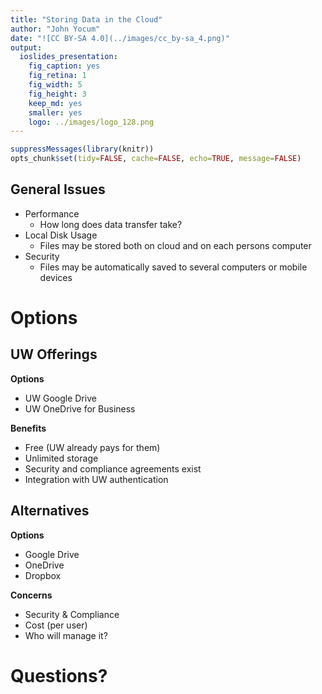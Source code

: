 ```yaml
---
title: "Storing Data in the Cloud"
author: "John Yocum"
date: "![CC BY-SA 4.0](../images/cc_by-sa_4.png)"
output:
  ioslides_presentation:
    fig_caption: yes
    fig_retina: 1
    fig_width: 5
    fig_height: 3
    keep_md: yes
    smaller: yes
    logo: ../images/logo_128.png
---
```


```r
suppressMessages(library(knitr))
opts_chunk$set(tidy=FALSE, cache=FALSE, echo=TRUE, message=FALSE)
```

## General Issues

- Performance
    - How long does data transfer take?
- Local Disk Usage
    - Files may be stored both on cloud and on each persons computer
- Security
    - Files may be automatically saved to several computers or mobile devices

# Options

## UW Offerings

**Options**

- UW Google Drive
- UW OneDrive for Business

**Benefits**

- Free (UW already pays for them)
- Unlimited storage
- Security and compliance agreements exist
- Integration with UW authentication

## Alternatives

**Options**

- Google Drive
- OneDrive
- Dropbox

**Concerns**

- Security & Compliance
- Cost (per user)
- Who will manage it?

# Questions?